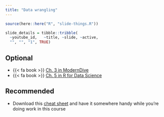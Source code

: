 ```yaml
---
title: "Data wrangling"
---
```



```r
source(here::here("R", "slide-things.R"))

slide_details = tibble::tribble(
  ~youtube_id,   ~title, ~slide, ~active,
  "", "", "1", TRUE)

```

## Optional

- {{< fa book >}} [Ch. 3 in ModernDive](https://moderndive.com/)
- {{< fa book >}} [Ch. 5 in R for Data Science](https://r4ds.had.co.nz/transform.html)


## Recommended

- Download this [cheat sheet](https://github.com/rstudio/cheatsheets/blob/master/data-transformation.pdf) and have it somewhere handy while you're doing work in this course



<!-- ### Tuesday -->

<!-- ```{r show-slide-tabs, echo=FALSE, results="asis", eval = TRUE} -->
<!-- slide_buttons("/slides/04-wrangle") -->
<!-- ``` -->

<!-- ```{=html} -->
<!-- <iframe width="780" height="500" src="/slides/04-wrangle.html"></iframe> -->
<!-- ``` -->


<!-- ### Thursday -->

<!-- ```{r, echo=FALSE, results="asis", eval = TRUE} -->
<!-- slide_buttons("/slides/05-wrangle") -->
<!-- ``` -->

<!-- ```{=html} -->
<!-- <iframe width="780" height="500" src="/slides/05-wrangle.html"></iframe> -->
<!-- ``` -->


<!-- ::: {.callout-note} -->
<!-- You can navigate through the slides with <kbd>←</kbd> and <kbd>→</kbd>. If you type <kbd>F</kbd> you can go full-screen.  -->
<!-- ::: -->



